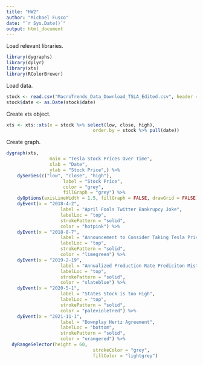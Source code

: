 ---
title: "HW2"
author: "Michael Fusco"
date: "`r Sys.Date()`"
output: html_document
---

Load relevant libraries.

```{r Libraries}
library(dygraphs)
library(dplyr)
library(xts)
library(RColorBrewer)
```

Load data.

```{r Data}
stock <- read.csv("MacroTrends_Data_Download_TSLA_Edited.csv", header = TRUE)
stock$date <- as.Date(stock$date)
```

Create xts object.

```{r xts}
xts <- xts::xts(x = stock %>% select(low, close, high),
								order.by = stock %>% pull(date))
```

Create graph.

```{r Graph}
dygraph(xts,
				main = "Tesla Stock Prices Over Time",
				xlab = "Date",
				ylab = "Stock Price",) %>%
	dySeries(c("low", "close", "high"),
					 label = "Stock Price",
					 color = "grey",
					 fillGraph = "grey") %>%
	dyOptions(axisLineWidth = 1.5, fillGraph = FALSE, drawGrid = FALSE) %>%
	dyEvent(x = "2018-4-2",
					label = "April Fools Twitter Bankrupcy Joke",
					labelLoc = "top",
					strokePattern = "solid",
					color = "hotpink") %>%
	dyEvent(x = "2018-8-7",
					label = "Announcement to Consider Taking Tesla Private",
					labelLoc = "top",
					strokePattern = "solid",
					color = "limegreen") %>%
	dyEvent(x = "2019-2-19",
					label = "Annualized Production Rate Prediciton Mistake",
					labelLoc = "top",
					strokePattern = "solid",
					color = "slateblue") %>%
	dyEvent(x = "2020-5-1",
					label = "States Stock is too High",
					labelLoc = "top",
					strokePattern = "solid",
					color = "palevioletred") %>%
	dyEvent(x = "2021-11-1",
					label = "Downplay Hertz Agreement",
					labelLoc = "bottom",
					strokePattern = "solid",
					color = "orangered") %>%
  dyRangeSelector(height = 60,
  								strokeColor = "grey",
  								fillColor = "lightgrey")
```

